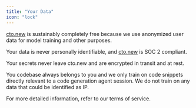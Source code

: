 ```yaml
---
title: "Your Data"
icon: "lock"
---
```


[cto.new](http://cto.new) is sustainably completely free because we use anonymized user data for model training and other purposes.

Your data is never personally identifiable, and [cto.new](http://cto.new) is SOC 2 compliant.

Your secrets never leave cto.new and are encrypted in transit and at rest.

You codebase always belongs to you and we only train on code snippets directly relevant to a code generation agent session. We do not train on any data that could be identified as IP.

For more detailed information, refer to our terms of service.